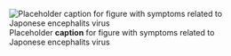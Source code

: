 ![Placeholder __caption__ for figure with symptoms related to Japonese encephalits virus](/img/placeholder.jpg)